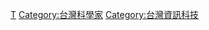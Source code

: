 {{Commonscat|Computer scientists from Taiwan}}
[[Category:各国计算机科学家|T]]
[[Category:台灣科學家|Category:台灣科學家]]
[[Category:台灣資訊科技|Category:台灣資訊科技]]